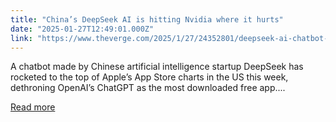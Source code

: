 ```yaml
---
title: "China’s DeepSeek AI is hitting Nvidia where it hurts"
date: "2025-01-27T12:49:01.000Z"
link: "https://www.theverge.com/2025/1/27/24352801/deepseek-ai-chatbot-chatgpt-ios-app-store"
---
```


A chatbot made by Chinese artificial intelligence startup DeepSeek has rocketed to the top of Apple’s App Store charts in the US this week, dethroning OpenAI’s ChatGPT as the most downloaded free app....

[Read more](https://www.theverge.com/2025/1/27/24352801/deepseek-ai-chatbot-chatgpt-ios-app-store)
